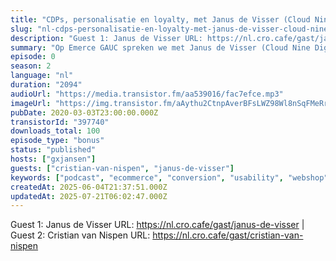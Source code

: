 ```yaml
---
title: "CDPs, personalisatie en loyalty, met Janus de Visser (Cloud Nine Digital) en Christian van Nispen (Dept)"
slug: "nl-cdps-personalisatie-en-loyalty-met-janus-de-visser-cloud-nine-digital-en-christian-van-nispen-dept"
description: "Guest 1: Janus de Visser URL: https://nl.cro.cafe/gast/janus-de-visser | Guest 2: Cristian van Nispen URL: https://nl.cro.cafe/gast/cristian-van-nispen"
summary: "Op Emerce GAUC spreken we met Janus de Visser (Cloud Nine Digital) en Christian van Nispen (Dept) en hebben we het over Customer Data Platforms (CDPs), personalisatie en loyalty programma's."
episode: 0
season: 2
language: "nl"
duration: "2094"
audioUrl: "https://media.transistor.fm/aa539016/fac7efce.mp3"
imageUrl: "https://img.transistor.fm/aAythu2CtnpAverBFsLWZ98Wl8nSqFMeRrefgpfl3hI/rs:fill:3000:3000:1/q:60/aHR0cHM6Ly9pbWct/dXBsb2FkLXByb2R1/Y3Rpb24udHJhbnNp/c3Rvci5mbS82MjQ5/N2RmZGI1MzExNDRh/YTM2NWE5ZjY1OTUz/OTg0Ny5qcGVn.webp"
pubDate: 2020-03-03T23:00:00.000Z
transistorId: "397740"
downloads_total: 100
episode_type: "bonus"
status: "published"
hosts: ["gxjansen"]
guests: ["cristian-van-nispen", "janus-de-visser"]
keywords: ["podcast", "ecommerce", "conversion", "usability", "webshop", "english"]
createdAt: 2025-06-04T21:37:51.000Z
updatedAt: 2025-07-21T06:02:47.000Z
---
```


Guest 1: Janus de Visser URL: https://nl.cro.cafe/gast/janus-de-visser | Guest 2: Cristian van Nispen URL: https://nl.cro.cafe/gast/cristian-van-nispen
